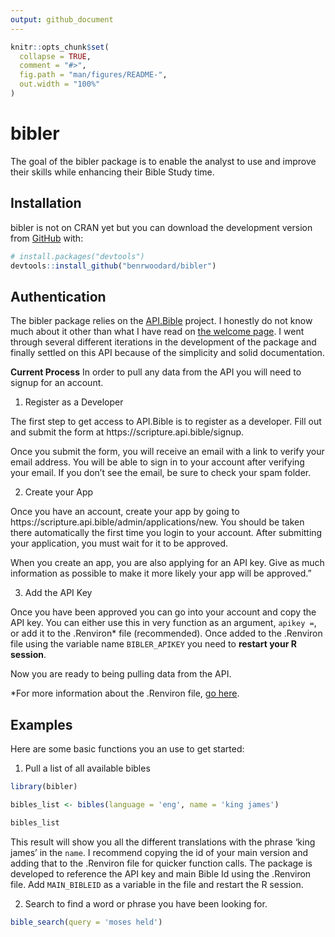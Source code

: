 ```yaml
---
output: github_document
---
```


<!-- README.md is generated from README.Rmd. Please edit that file -->

```r
knitr::opts_chunk$set(
  collapse = TRUE,
  comment = "#>",
  fig.path = "man/figures/README-",
  out.width = "100%"
)
```

# bibler

<!-- badges: start -->
<!-- badges: end -->

The goal of the bibler package is to enable the analyst to use and improve their skills while enhancing their Bible Study time.

## Installation

bibler is not on CRAN yet but you can download the development version from [GitHub](https://github.com/) with:

``` r
# install.packages("devtools")
devtools::install_github("benrwoodard/bibler")
```

## Authentication

The bibler package relies on the [API.Bible](https://scripture.api.bible/) project. I honestly do not know much about it other than what I have read on [the welcome page](https://docs.api.bible/).  I went through several different iterations in the development of the package and finally settled on this API because of the simplicity and solid documentation. 

**Current Process**
In order to pull any data from the API you will need to signup for an account. 

1. Register as a Developer

The first step to get access to API.Bible is to register as a developer. Fill out and submit the form at https://scripture.api.bible/signup.

Once you submit the form, you will receive an email with a link to verify your email address. You will be able to sign in to your account after verifying your email. If you don't see the email, be sure to check your spam folder.

2. Create your App

Once you have an account, create your app by going to https://scripture.api.bible/admin/applications/new. You should be taken there automatically the first time you login to your account. After submitting your application, you must wait for it to be approved.

When you create an app, you are also applying for an API key. Give as much information as possible to make it more likely your app will be approved."

3. Add the API Key

Once you have been approved you can go into your account and copy the API key. You can either use this in very function as an argument, `apikey = `, or add it to the .Renviron* file (recommended).  Once added to the .Renviron file using the variable name  `BIBLER_APIKEY` you need to **restart your R session**.  

Now you are ready to being pulling data from the API.

*For more information about the .Renviron file, [go here](http://www.dartistics.com/renviron.html).

## Examples

Here are some basic functions you an use to get started:

1. Pull a list of all available bibles

```r
library(bibler)

bibles_list <- bibles(language = 'eng', name = 'king james')

bibles_list
```
This result will show you all the different translations with the phrase 'king james' in the `name`.  I recommend copying the id of your main version and adding that to the .Renviron file for quicker function calls.  The package is developed to reference the API key and main Bible Id using the .Renviron file.  Add `MAIN_BIBLEID` as a variable in the file and restart the R session.  

2. Search to find a word or phrase you have been looking for.

```r
bible_search(query = 'moses held')



```

